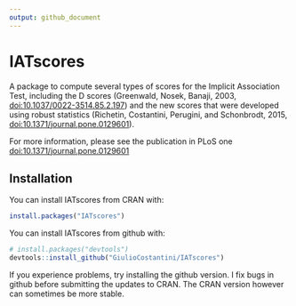 ```yaml
---
output: github_document
---
```


<!-- README.md is generated from README.Rmd. Please edit that file -->

# IATscores

A package to compute several types of scores for the Implicit Association Test, including the D scores (Greenwald, Nosek, Banaji, 2003, <doi:10.1037/0022-3514.85.2.197>) and the new scores that were developed using robust statistics (Richetin, Costantini, Perugini, and Schonbrodt, 2015, <doi:10.1371/journal.pone.0129601>). 

For more information, please see the publication in PLoS one
<doi:10.1371/journal.pone.0129601>

## Installation

You can install IATscores from CRAN with:
```r
install.packages("IATscores")
```

You can install IATscores from github with:

```r
# install.packages("devtools")
devtools::install_github("GiulioCostantini/IATscores")
```

If you experience problems, try installing the github version. I fix bugs in github before submitting the updates to CRAN. The CRAN version however can sometimes be more stable.

